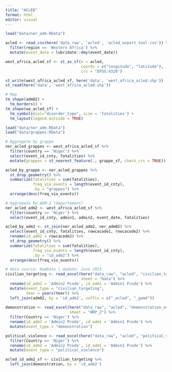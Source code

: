 ```yaml
---
title: "ACLED"
format: html
editor: visual
---
```


```r
load("data/ner_adm.RData")
```

```r

acled <- read_csv(here('data_raw', 'acled', 'acled_export_tool.csv')) %>% 
  filter(region == 'Western Africa') %>% 
  mutate(event_date = lubridate::dmy(event_date))

west_africa_acled_sf <- st_as_sf(x = acled,                         
                                 coords = c("longitude", "latitude"),
                                 crs = "EPSG:4326")

st_write(west_africa_acled_sf, here('data', 'west_africa_acled.shp'))
st_read(here('data', 'west_africa_acled.shp'))

```

```r

# Map
tm_shape(adm02) +
  tm_borders() +
tm_shape(wa_acled_sf) +
  tm_symbols(col="disorder_type", size = 'fatalities') +
  tm_layout(legend.outside = TRUE)
```

```r

load("data/ner_adm.RData")
load("data/grappes.RData")

# Aggregate by grappe
ner_acled_grappes <- west_africa_acled_sf %>%
  filter(country == 'Niger') %>%   
  select(event_id_cnty, fatalities) %>% 
  mutate(grappes = st_nearest_feature(., grappe_sf, check_crs = TRUE))

acled_by_grappe <- ner_acled_grappes %>% 
  st_drop_geometry() %>% 
  summarize(fatalities = sum(fatalities), 
            freq_vio_events = length(event_id_cnty),
            .by = "grappes") %>% 
  arrange(desc(freq_vio_events))

# Aggregate by ADM-2 (departement)
ner_acled_adm2 <- west_africa_acled_sf %>%
  filter(country == 'Niger') %>%   
  select(event_id_cnty, admin1, admin2, event_date, fatalities)

acled_by_adm2 <- st_join(ner_acled_adm2, ner_adm02) %>% 
  select(event_id_cnty, fatalities, rowcacode1, rowcacode2) %>% 
  rename(id_adm2 = rowcacode2) %>% 
  st_drop_geometry() %>% 
  summarize(fatalities = sum(fatalities),
            freq_vio_events = length(event_id_cnty),
            .by = "id_adm2") %>% 
  arrange(desc(freq_vio_events))

```

```r

# data source: HumData | Update: June 2023
civilian_targeting <- read_excel(here("data_raw", "acled", "civilian_targeting_events_and_fatalities.xlsx"), 
                                 sheet = "Data") %>% 
  rename(id_adm2 = 'Admin2 Pcode', id_adm1 = 'Admin1 Pcode') %>% 
  mutate(event_type = "civilian_targeting",
         Year = years(Year)) %>% 
  left_join(adm02, by = 'id_adm2', suffix = c("_acled", "_gamd"))
                                                       
demonstration <- read_excel(here("data_raw", "acled", "demonstration_events.xlsx"), 
                            sheet = "HRP_2") %>% 
  filter(Country == 'Niger') %>% 
  rename(id_adm2 = 'Admin2 Pcode', id_adm1 = 'Admin1 Pcode') %>% 
  mutate(event_type = "demonstration")

political_violence <- read_excel(here("data_raw", "acled", "political_violence_events_and_fatalities.xlsx"), sheet = "HRP_2") %>% 
  filter(Country == 'Niger') %>% 
  rename(id_adm2 = 'Admin2 Pcode', id_adm1 = 'Admin1 Pcode') %>% 
  mutate(event_type = "political_violence")

acled_id_adm2_sf <- civilian_targeting %>% 
  left_join(demonstration, by = 'id_adm2')

```
